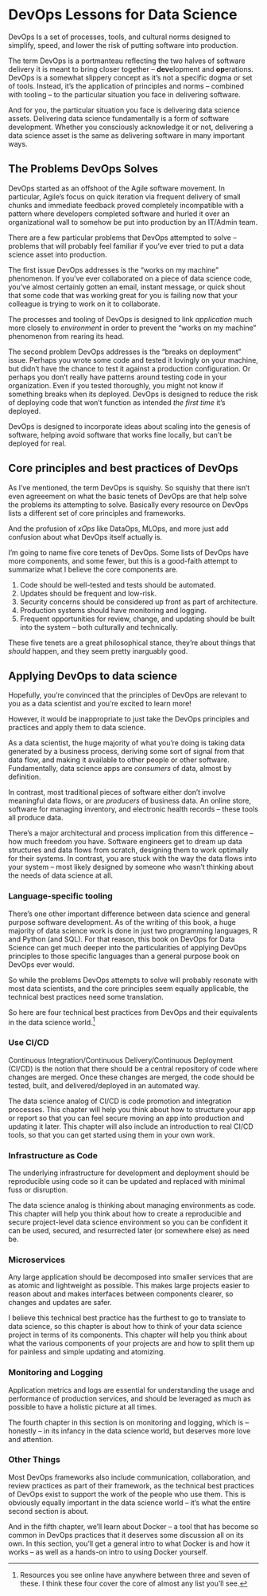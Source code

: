 # DevOps Lessons for Data Science

DevOps Is a set of processes, tools, and cultural norms designed to simplify, speed, and lower the risk of putting software into production.

The term DevOps is a portmanteau reflecting the two halves of software delivery it is meant to bring closer together -- **dev**elopment and **op**erations. DevOps is a somewhat slippery concept as it's not a specific dogma or set of tools. Instead, it's the application of principles and norms -- combined with tooling -- to the particular situation you face in delivering software.

And for you, the particular situation you face is delivering data science assets. Delivering data science fundamentally is a form of software development. Whether you consciously acknowledge it or not, delivering a data science asset is the same as delivering software in many important ways.

## The Problems DevOps Solves

DevOps started as an offshoot of the Agile software movement. In particular, Agile's focus on quick iteration via frequent delivery of small chunks and immediate feedback proved completely incompatible with a pattern where developers completed software and hurled it over an organizational wall to somehow be put into production by an IT/Admin team.

There are a few particular problems that DevOps attempted to solve -- problems that will probably feel familiar if you've ever tried to put a data science asset into production.

The first issue DevOps addresses is the "works on my machine" phenomenon. If you've ever collaborated on a piece of data science code, you've almost certainly gotten an email, instant message, or quick shout that some code that was working great for you is failing now that your colleague is trying to work on it to collaborate.

The processes and tooling of DevOps is designed to link *application* much more closely to *environment* in order to prevent the "works on my machine" phenomenon from rearing its head.

The second problem DevOps addresses is the "breaks on deployment" issue. Perhaps you wrote some code and tested it lovingly on your machine, but didn't have the chance to test it against a production configuration. Or perhaps you don't really have patterns around testing code in your organization. Even if you tested thoroughly, you might not know if something breaks when its deployed. DevOps is designed to reduce the risk of deploying code that won't function as intended *the first time* it's deployed.

DevOps is designed to incorporate ideas about scaling into the genesis of software, helping avoid software that works fine locally, but can't be deployed for real.

## Core principles and best practices of DevOps

As I've mentioned, the term DevOps is squishy. So squishy that there isn't even agreeement on what the basic tenets of DevOps are that help solve the problems its attempting to solve. Basically every resource on DevOps lists a different set of core principles and frameworks.

And the profusion of *xOps* like DataOps, MLOps, and more just add confusion about what DevOps itself actually is.

I'm going to name five core tenets of DevOps. Some lists of DevOps have more components, and some fewer, but this is a good-faith attempt to summarize what I believe the core components are.

1.  Code should be well-tested and tests should be automated.
2.  Updates should be frequent and low-risk.
3.  Security concerns should be considered up front as part of architecture.
4.  Production systems should have monitoring and logging.
5.  Frequent opportunities for review, change, and updating should be built into the system -- both culturally and technically.

These five tenets are a great philosophical stance, they're about things that *should* happen, and they seem pretty inarguably good.

## Applying DevOps to data science

Hopefully, you're convinced that the principles of DevOps are relevant to you as a data scientist and you're excited to learn more!

However, it would be inappropriate to just take the DevOps principles and practices and apply them to data science.

As a data scientist, the huge majority of what you're doing is taking data generated by a business process, deriving some sort of signal from that data flow, and making it available to other people or other software. Fundamentally, data science apps are *consumers* of data, almost by definition.

In contrast, most traditional pieces of software either don't involve meaningful data flows, or are *producers* of business data. An online store, software for managing inventory, and electronic health records -- these tools all produce data.

There's a major architectural and process implication from this difference -- how much freedom you have. Software engineers get to dream up data structures and data flows from scratch, designing them to work optimally for their systems. In contrast, you are stuck with the way the data flows into your system -- most likely designed by someone who wasn't thinking about the needs of data science at all.

::: callout-note
### Language-specific tooling

There's one other important difference between data science and general purpose software development. As of the writing of this book, a huge majority of data science work is done in just two programming languages, R and Python (and SQL). For that reason, this book on DevOps for Data Science can get much deeper into the particularities of applying DevOps principles to those specific languages than a general purpose book on DevOps ever would.
:::

So while the problems DevOps attempts to solve will probably resonate with most data scientists, and the core principles seem equally applicable, the technical best practices need some translation.

So here are four technical best practices from DevOps and their equivalents in the data science world.[^sec-intro-1]

[^sec-intro-1]: Resources you see online have anywhere between three and seven of these. I think these four cover the core of almost any list you'll see.

### Use CI/CD

Continuous Integration/Continuous Delivery/Continuous Deployment (CI/CD) is the notion that there should be a central repository of code where changes are merged. Once these changes are merged, the code should be tested, built, and delivered/deployed in an automated way.

The data science analog of CI/CD is code promotion and integration processes. This chapter will help you think about how to structure your app or report so that you can feel secure moving an app into production and updating it later. This chapter will also include an introduction to real CI/CD tools, so that you can get started using them in your own work.

### Infrastructure as Code

The underlying infrastructure for development and deployment should be reproducible using code so it can be updated and replaced with minimal fuss or disruption.

The data science analog is thinking about managing environments as code. This chapter will help you think about how to create a reproducible and secure project-level data science environment so you can be confident it can be used, secured, and resurrected later (or somewhere else) as need be.

### Microservices

Any large application should be decomposed into smaller services that are as atomic and lightweight as possible. This makes large projects easier to reason about and makes interfaces between components clearer, so changes and updates are safer.

I believe this technical best practice has the furthest to go to translate to data science, so this chapter is about how to think of your data science project in terms of its components. This chapter will help you think about what the various components of your projects are and how to split them up for painless and simple updating and atomizing.

### Monitoring and Logging

Application metrics and logs are essential for understanding the usage and performance of production services, and should be leveraged as much as possible to have a holistic picture at all times.

The fourth chapter in this section is on monitoring and logging, which is -- honestly -- in its infancy in the data science world, but deserves more love and attention.

### Other Things

Most DevOps frameworks also include communication, collaboration, and review practices as part of their framework, as the technical best practices of DevOps exist to support the work of the people who use them. This is obviously equally important in the data science world -- it's what the entire second section is about.

And in the fifth chapter, we'll learn about Docker -- a tool that has become so common in DevOps practices that it deserves some discussion all on its own. In this section, you'll get a general intro to what Docker is and how it works -- as well as a hands-on intro to using Docker yourself.
